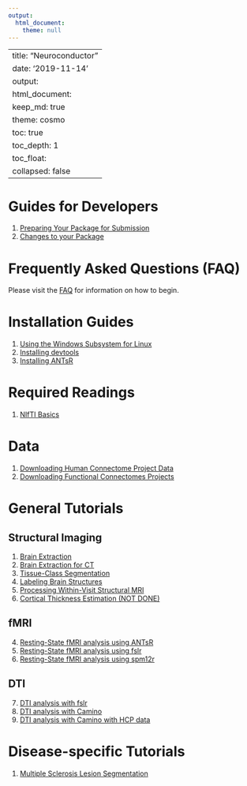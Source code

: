 ```yaml
---
output:
  html_document:
    theme: null
---
```

---
title: "Neuroconductor"
date: '2019-11-14'
output: 
  html_document:
    keep_md: true
    theme: cosmo
    toc: true
    toc_depth: 1
    toc_float:
      collapsed: false
---

# Guides for Developers {#devguides}

1. [Preparing Your Package for Submission](getting_ready_for_submission)
2. [Changes to your Package](continuous_integration)

# Frequently Asked Questions (FAQ)

Please visit the [FAQ](faq) for information on how to begin.

# Installation Guides {#install}

1. [Using the Windows Subsystem for Linux](windows_wsl)
2. [Installing devtools](installing_devtools)
3. [Installing ANTsR](installing_antsr)

# Required Readings {#req}

1. [NIfTI Basics](nifti_basics)

# Data
1. [Downloading Human Connectome Project Data](neurohcp)
1. [Downloading Functional Connectomes Projects](fcp_indi)

# General Tutorials {#tutorials}

## Structural Imaging

1. [Brain Extraction](brain_extraction)
2. [Brain Extraction for CT](ss_ct)
3. [Tissue-Class Segmentation](tissue_class_segmentation)
4. [Labeling Brain Structures](label_image)
5. [Processing Within-Visit Structural MRI](preprocess_mri_within)
6. [Cortical Thickness Estimation (NOT DONE)](cortical_thickness)

## fMRI 

4. [Resting-State fMRI analysis using ANTsR](fmri_analysis_antsr)
5. [Resting-State fMRI analysis using fslr](fmri_analysis_fslr)
5. [Resting-State fMRI analysis using spm12r](fmri_analysis_spm12r)

## DTI
7. [DTI analysis with fslr](dti_analysis_fslr)
8. [DTI analysis with Camino](dti_analysis_rcamino)
8. [DTI analysis with Camino with HCP data](dti_analysis_rcamino_hcp)

# Disease-specific Tutorials

1. [Multiple Sclerosis Lesion Segmentation](ms_lesion)


